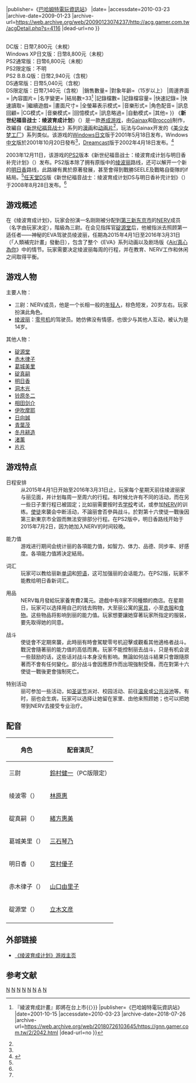{{noteTA
|G1=Games
}}
{{Infobox animanga/Headerofja
|title= 新世纪福音战士：绫波育成计划
|image= Ayanami Raising Project.jpg
|size= 250px
|caption= 
|japanese= 新世紀エヴァンゲリオン 綾波育成計画
|english= Neon Genesis Evangelion: Ayanami Raising Project
|kana= しんせいきエヴァンゲリオン あやなみいくせいけいかく
|romaji= Shin Seiki Evangerion Ayanami Ikusei Keikaku
|genre= 
}}
{{Infobox animanga/name
|original= 
|official= {{Flagicon|ROC}} 新世紀福音戰士：綾波育成計劃
|formal= 
|common= 
}}
{{Infobox animanga/Game
|標題=新世纪福音战士：绫波育成计划
|類型=[[养成游戏|养成游戏]]
|使用平台=[[Microsoft_Windows|Microsoft Windows]] <br />
[[Dreamcast|Dreamcast]] <br />
[[PlayStation_2|PlayStation 2]] <br />
[[任天堂DS|任天堂DS]] 
|最低配備=[[Pentium_II|Pentium II]] 300[[MHz|MHz]]<br>64MB[[内存|内存]]<br>350MB[[硬盘|硬盘]]剩余空间<br>支持[[DirectX|DirectX]] 5.0的[[顯示卡|顯示卡]]<br>[[顯示器|顯示器]][[解析度|解析度]]800×600
|推薦配備=
|遊戲引擎=
|修正檔=
|最新版本=
|開發團隊=[[Gainax|Gainax]]（Windows版）<br />
[[Broccoli|Broccoli]]（DC版、PS2版、DS版）
|代理商={{Flagicon|ROC}} [[華義國際|華義國際]]（繁体中文PC版）<br>[[北京新天地|北京新天地]]（简体中文PC版）
|製作人=
|監製=
|腳本=
|人物設定=
|音樂=
|媒體= [[CD-ROM|CD-ROM]]/[[GD-ROM|GD-ROM]]/[[DVD-ROM|DVD-ROM]]
|遊戲人數=1人
|發售日=2001年5月18日（[[Windows_95|Windows 95]]/98/Me版）<br />
2002年4月18日（DC版）<br />
2003年4月11日（[[Windows_XP|Windows XP]]版）<br />
2003年12月11日（PS2版）<br />
2005年8月25日（PS2 B.B.Q版）<br />
2008年8月28日（DS版）<ref name="Gainax">{{cite web|url=http://www.gainax.co.jp/soft/ayanami/index.html |title=GAINAX NET Works Software Goods 綾波育成計画 |publisher=Gainax |date= |accessdate=2009-08-05 |deadurl=yes |archiveurl=https://web.archive.org/web/20010124104800/http://www.gainax.co.jp/soft/ayanami/index.html |archivedate=2001-01-24 }}</ref><ref name="BroccoliDS">{{cite web |url=http://www.broccoli.co.jp/game/ayanamids/product.html |title=商品情報 新世紀エヴァンゲリオン綾波育成計画 with アスカ補完計画DS 公式サイト |publisher=Broccoli |date= |accessdate=2009-08-05 |archive-date=2009-08-01 |archive-url=https://web.archive.org/web/20090801100717/http://www.broccoli.co.jp/game/ayanamids/product.html |dead-url=no }}</ref>
|啟用時期=
|售價=Windows 95/98/Me日文版：[[日幣|日幣]]8,800元（未稅）<br/>Windows 95/98/Me中文版：[[新台幣|新台幣]]800元<ref>{{cite web |url=http://acg.gamer.com.tw/acgDetail.php?s=4116 |title={{〈}}新世紀福音戰士綾波育成計劃{{〉}} |publisher=《[[巴哈姆特電玩資訊站|巴哈姆特電玩資訊站]]》 |date= |accessdate=2010-03-23 |archive-date=2009-01-23 |archive-url=https://web.archive.org/web/20090123074237/http://acg.gamer.com.tw/acgDetail.php?s=4116 |dead-url=no }}</ref><br/>DC版：日幣7,800元（未稅）<br/>Windows XP日文版：日幣8,800元（未稅）<br/>PS2通常版：日幣6,800元（未稅）<br/>PS2限定版：不明<br/>PS2 B.B.Q版：日幣2,940元（含稅）<br/>DS通常版：日幣5,040元（含稅）<br/>DS限定版：日幣7,140元（含稅）
|銷售數量=
|對象年齡={{vgratings|CERO=C}}（15岁以上）
|周邊界面=
|內容圖片=
|名字變更=
|結局數=33<ref name="Bahamut GNN 2001-10-15">{{cite web |url=http://gnn.gamer.com.tw/2/2042.html |title={{〈}}『綾波育成計畫』即將在台上市{{〉}} |publisher=《巴哈姆特電玩資訊站》 |date=2001-10-15 |accessdate=2010-03-23 |archive-date=2018-07-26 |archive-url=https://web.archive.org/web/20180726103645/https://gnn.gamer.com.tw/2/2042.html |dead-url=no }}</ref>
|記錄檔數=
|記錄檔容量=
|快速記錄=
|快速讀取=
|繼續遊戲=
|畫面尺寸=
|全螢幕表示模式=
|音樂形式=
|角色配音=
|訊息回顧=
|CG模式=
|音樂模式=
|回憶模式=
|訊息略過=
|自動模式=
|其他=
}}
{{Infobox animanga/Manga
|標題= {{lang|ja|新世紀エヴァンゲリオン 綾波育成計画<br>Withアスカ補完計画 4コママンガ劇場}}
|作者= 第一卷：<ref name="Amazon.co.jp">{{cite web |url=http://www.amazon.co.jp/%E6%96%B0%E4%B8%96%E7%B4%80%E3%82%A8%E3%83%B4%E3%82%A1%E3%83%B3%E3%82%B2%E3%83%AA%E3%82%AA%E3%83%B3-%E7%B6%BE%E6%B3%A2%E8%82%B2%E6%88%90%E8%A8%88%E7%94%BBWith%E3%82%A2%E3%82%B9%E3%82%AB%E8%A3%9C%E5%AE%8C%E8%A8%88%E7%94%BB-4%E3%82%B3%E3%83%9E%E3%83%9E%E3%83%B3%E3%82%AC%E5%8A%87%E5%A0%B4-%E3%82%B9%E3%82%AF%E3%82%A6%E3%82%A7%E3%82%A2%E3%83%BB%E3%82%A8%E3%83%8B%E3%83%83%E3%82%AF%E3%82%B9/dp/4757511779 |title=Amazon.co.jp 新世紀エヴァンゲリオン 綾波育成計画Withアスカ補完計画 4コママンガ劇場 |publisher=Amazon.co.jp |date= |accessdate=2009-08-05 |archive-date=2010-03-09 |archive-url=https://web.archive.org/web/20100309063034/http://www.amazon.co.jp/%E6%96%B0%E4%B8%96%E7%B4%80%E3%82%A8%E3%83%B4%E3%82%A1%E3%83%B3%E3%82%B2%E3%83%AA%E3%82%AA%E3%83%B3-%E7%B6%BE%E6%B3%A2%E8%82%B2%E6%88%90%E8%A8%88%E7%94%BBWith%E3%82%A2%E3%82%B9%E3%82%AB%E8%A3%9C%E5%AE%8C%E8%A8%88%E7%94%BB-4%E3%82%B3%E3%83%9E%E3%83%9E%E3%83%B3%E3%82%AC%E5%8A%87%E5%A0%B4-%E3%82%B9%E3%82%AF%E3%82%A6%E3%82%A7%E3%82%A2%E3%83%BB%E3%82%A8%E3%83%8B%E3%83%83%E3%82%AF%E3%82%B9/dp/4757511779 |dead-url=no }}</ref><br />
{{lang|ja|ひぐちきみこ／磨伸映一郎／南京ぐれ子／二条ユキヤ／けやきひろし／天空宇宙流／安芸乃＋衣谷／神田達志／浦地コナツ／坂本太郎／渡空燕丸／かなめゆきしろ／葵さやか／野原すずかけ／
笹桐ゆうや／もち}}<br />
第二卷：<ref name="Amazon.co.jp2">{{cite web |url=http://www.amazon.co.jp/%E6%96%B0%E4%B8%96%E7%B4%80%E3%82%A8%E3%83%B4%E3%82%A1%E3%83%B3%E3%82%B2%E3%83%AA%E3%82%AA%E3%83%B3%E7%B6%BE%E6%B3%A2%E8%82%B2%E6%88%90%E8%A8%88%E7%94%BBWith%E3%82%A2%E3%82%B9%E3%82%AB%E8%A3%9C%E5%AE%8C%E8%A8%88%E7%94%BB4%E3%82%B3%E3%83%9E%E3%83%9E%E3%83%B3%E3%82%AC%E5%8A%87%E5%A0%B4-2/dp/4757512457 |title=Amazon.co.jp 新世紀エヴァンゲリオン 綾波育成計画Withアスカ補完計画 4コママンガ劇場(2) |publisher=Amazon.co.jp |date= |accessdate=2009-08-05 |archive-date=2008-02-12 |archive-url=https://web.archive.org/web/20080212081900/http://www.amazon.co.jp/%E6%96%B0%E4%B8%96%E7%B4%80%E3%82%A8%E3%83%B4%E3%82%A1%E3%83%B3%E3%82%B2%E3%83%AA%E3%82%AA%E3%83%B3%E7%B6%BE%E6%B3%A2%E8%82%B2%E6%88%90%E8%A8%88%E7%94%BBWith%E3%82%A2%E3%82%B9%E3%82%AB%E8%A3%9C%E5%AE%8C%E8%A8%88%E7%94%BB4%E3%82%B3%E3%83%9E%E3%83%9E%E3%83%B3%E3%82%AC%E5%8A%87%E5%A0%B4-2/dp/4757512457 |dead-url=no }}</ref><br />
{{lang|ja|もち／坂本太郎／天空宇宙流／岩師静次／天宮霞／結城まさのへ／神田達志／葵さやか／渡空燕丸／堀口レオ／冬凪れく／磨伸映一郎／二条ユキヤ／井上彩／村上サトム／ひぐちきみこ}}
|作畫= 
|出版社= [[史克威尔艾尼克斯|史克威尔艾尼克斯]]
|其他出版社= 
|連載雜誌= 
|label= 2
|發售日= 第一卷：2004年3月26日<ref name="Gainax"/><br /> 第二卷：2004年7月<ref name="Amazon.co.jp2"/>
|開始= 
|結束= 
|冊數= 1
|話數= 
|其他= 
}}
{{Infobox animanga/Footerofja}}
《'''新世纪福音战士：绫波育成计划'''》（{{lang|ja|新世紀エヴァンゲリオン 綾波育成計画}}）是一款[[养成游戏|养成游戏]]，由[[Gainax|Gainax]]和[[Broccoli|Broccoli]]制作，改編自《[[新世纪福音战士|新世纪福音战士]]》系列的[[漫画|漫画]]和[[动画片|动画片]]<ref name="Gainax"/>，玩法与Gainax开发的《[[美少女梦工厂|美少女梦工厂]]》系列类似。该游戏的[[Windows|Windows]][[日文|日文]]版于2001年5月18日发布，Windows[[中文|中文]]版於2001年10月20日發布<ref name="Bahamut GNN 2001-10-15" />，[[Dreamcast|Dreamcast]]版于2002年4月18日发布。<ref>{{cite web|url=http://sega.jp/dc/020305/home.shtml|title=僕だけの綾波がココにいる。|publisher=[[世嘉公司|世嘉公司]]|accessdate=2013年6月3日|language=Ja}}</ref>

2003年12月11日，该游戏的[[PS2|PS2]]版本《新世纪福音战士：绫波育成计划与明日香补完计划》（{{lang|ja|新世紀エヴァンゲリオン 綾波育成計画 with アスカ補完計画}}）发布。PS2版本除了拥有原版中的[[绫波丽|绫波丽]]路线，还可以解开一个新的[[惣流·明日香·兰格雷|明日香]]路线，此路線有異於原著發展，甚至會得到戰勝SEELE及戰略自衛隊的if結局。<ref name="Gainax"/>[[任天堂DS|任天堂DS]]版《新世纪福音战士：绫波育成计划DS与明日香补完计划》（{{lang|ja|新世紀エヴァンゲリオン 綾波育成計画DS with アスカ補完計画}}）于2008年8月28日发布。<ref name="BroccoliDS"/>

== 游戏概述 ==
在《绫波育成计划》，玩家会扮演一名刚刚被分配到[[第三新东京市|第三新东京市]]的[[NERV|NERV]]成员（名字由玩家决定），階級為三尉。在会见指挥官[[碇源堂|碇源堂]]后，他被指派去照顾第一适任者——神秘的EVA驾驶员绫波丽，任期為2015年4月1日至2016年3月31日（「人類補完計畫」發動日），包含了整个《EVA》系列动画以及剧场版《[[新世紀福音戰士劇場版：Air/真心為你|Air/真心為你]]》中的情节。玩家需要决定绫波丽每周的行程，并在教育、NERV工作和休闲之间取得平衡。

== 游戏人物 ==
主要人物：
*三尉：NERV成员，他是一个长相一般的[[年轻人|年轻人]]，棕色短发，20岁左右。玩家扮演此角色。
*[[绫波丽|绫波丽]]：[[零号机|零号机]]的驾驶员。她仿佛没有情感，也很少与其他人互动，被认为是14岁。

其他人物：
*[[碇源堂|碇源堂]]
*[[赤木律子|赤木律子]]
*[[葛城美里|葛城美里]]
*[[碇真嗣|碇真嗣]]
*[[惣流·明日香·兰格雷|明日香]]
*[[洞木光|洞木光]]
*[[铃原冬二|铃原冬二]]
*[[相田剑介|相田剑介]]
*[[伊吹摩耶|伊吹摩耶]]
*[[日向誠|日向誠]]
*[[青葉茂|青葉茂]]
*[[冬月耕造|冬月耕造]]
*[[渚薰|渚薰]]
*[[片片|片片]]

== 游戏特点 ==
;日程安排
:从2015年4月1日开始至2016年3月31日止，玩家每个星期天前往绫波丽家与丽见面，并计划每周一至周六的行程。有时候允许有不同的活动，而在另一些日子里行程已被固定；比如丽需要按时去[[学校|学校]]考试，或参加[[NERV|NERV]]的训练。[[使徒_(新世紀福音戰士)|使徒]]來襲会中断活动，不論丽會否參與战斗。於對第十六使徒一戰後因第三新東京市全毀而無法安排部分行程。在PS2版中，明日香路线开始于2015年7月2日，因为她加入NERV的时间较晚。

;能力值
:游戏进行期间会统计丽的各項能力值，如智力、体力、品德、同步率、好感度。各項能力值將決定結局。

;词汇
:玩家可以教给丽新[[单词|单词]]和[[短语|短语]]，这可加强丽的会话能力。在PS2版，玩家不能教给明日香新词汇。

;用品
:NERV每月發給玩家養育費2萬元。遊戲中有8家不同種類的商店。在星期日，玩家可以选择用自己的钱去购物，大至丽公寓的[[家具|家具]]，小至[[衣服|衣服]]和[[食物|食物]]。这些物品将影响到丽的能力值。玩家想要讓她穿著玩家所指定的服裝，要先取得她的同意。

;战斗
:使徒會不定期來襲，此時丽有時會駕駛零号机迎擊或觀看其他適格者战斗。戰況會隨著丽的能力值的高低而異。玩家不能控制丽去战斗，只是有机会说一些鼓励的话，这些话对战斗本身没有影响。無論如何战斗結果只會跟隨原著而不會有任何變化。部分战斗會因應原作而出現強制受傷，而在對第十六使徒一戰後更會強制死亡。

;特别活动
:丽可参加一些活动，如[[圣诞节|圣诞节]]派对、校园活动、前往[[温泉|温泉]]或[[公共浴池|公共浴池]]等。有时，丽也会生病，玩家可以选择让她留在家里、由他来照顾她；也可以把她带到NERV去接受专业治疗。

== 配音 ==
{|class="wikitable"
! 角色 || 配音演员<ref name="Gainax"/>
|-
| 三尉 || [[鈴村健一|鈴村健一]]（PC版限定）
|-
| 绫波零（{{lang|ja|綾波レイ}}） || [[林原惠|林原惠]]
|-
| 碇真嗣（{{lang|ja|碇シンジ}}） || [[緒方惠美|緒方惠美]]
|-
| 葛城美里（{{lang|ja|葛城ミサト}}） || [[三石琴乃|三石琴乃]]
|-
| 明日香（{{lang|ja|惣流・アスカ・ラングレー}}） || [[宮村優子_(聲優)|宮村優子]]
|-
| 赤木律子（{{lang|ja|赤木リツコ}}） || [[山口由里子|山口由里子]]
|-
| 碇源堂（{{lang|ja|碇ゲンドウ}}） || [[立木文彦|立木文彦]]
|-
|}

== 外部链接 ==
{{Portal|电子游戏|Gamepad.svg}}
*[https://web.archive.org/web/20010124104800/http://www.gainax.co.jp/soft/ayanami/index.html 《绫波育成计划》游戏主页]

==参考文献==
{{reflist}}

{{新世紀福音戰士系列}}

[[Category:2001年电子游戏|N]]
[[Category:模拟游戏|N]]
[[Category:Windows游戏|N]]
[[Category:Dreamcast游戏|N]]
[[Category:PlayStation_2游戏|N]]
[[Category:任天堂DS游戏|N]]
[[Category:新世纪福音战士|A]]
[[Category:养成游戏|N]]